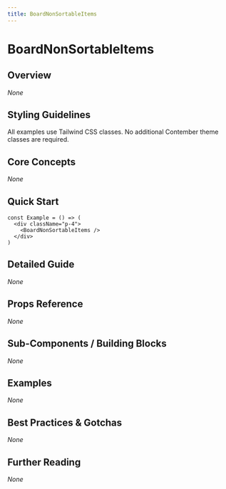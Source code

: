 ```yaml
---
title: BoardNonSortableItems
---
```


<!-- Edited by human: false -->
<!-- Examples count: 0 -->
<!-- Source examples: 0 -->
<!-- Playground examples: 0 -->
<!-- External examples: 0 -->
<!-- Import examples: 0 -->

# BoardNonSortableItems

## Overview  
_None_

## Styling Guidelines  
All examples use Tailwind CSS classes. No additional Contember theme classes are required.

## Core Concepts  
_None_

## Quick Start
```tsx
const Example = () => (
  <div className="p-4">
    <BoardNonSortableItems />
  </div>
)
```

## Detailed Guide  
_None_

## Props Reference  
_None_

## Sub-Components / Building Blocks  
_None_

## Examples  
_None_

## Best Practices & Gotchas  
_None_

## Further Reading  
_None_

<!-- End of Generated Documentation -->